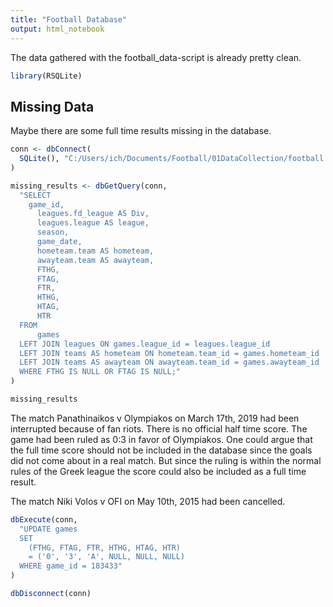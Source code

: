 ---
title: "Football Database"
output: html_notebook
---

The data gathered with the football_data-script is already pretty clean.


```{r}
library(RSQLite)
```



## Missing Data

Maybe there are some full time results missing in the database.

```{r}
conn <- dbConnect(
  SQLite(), "C:/Users/ich/Documents/Football/01DataCollection/football.db"
)
```

```{r}
missing_results <- dbGetQuery(conn,
  "SELECT
    game_id,
	  leagues.fd_league AS Div,
	  leagues.league AS league,
	  season,
	  game_date,
	  hometeam.team AS hometeam,
	  awayteam.team AS awayteam,
	  FTHG,
	  FTAG,
	  FTR,
	  HTHG,
	  HTAG,
	  HTR
  FROM
	  games
  LEFT JOIN leagues ON games.league_id = leagues.league_id
  LEFT JOIN teams AS hometeam ON hometeam.team_id = games.hometeam_id 
  LEFT JOIN teams AS awayteam ON awayteam.team_id = games.awayteam_id
  WHERE FTHG IS NULL OR FTAG IS NULL;"  
)
```

```{r}
missing_results
```


The match Panathinaikos v Olympiakos on March 17th, 2019 had been interrupted because of fan riots. There is no official half time score. The game had been ruled as 0:3 in favor of Olympiakos. One could argue that the full time score should not be included in the database since the goals did not come about in a real match. But since the ruling is within the normal rules of the Greek league the score could also be included as a full time result.

The match Niki Volos v OFI on May 10th, 2015 had been cancelled.

```{r}
dbExecute(conn,
  "UPDATE games
  SET
    (FTHG, FTAG, FTR, HTHG, HTAG, HTR)
    = ('0', '3', 'A', NULL, NULL, NULL)
  WHERE game_id = 183433"
)
```

```{r}
dbDisconnect(conn)
```





